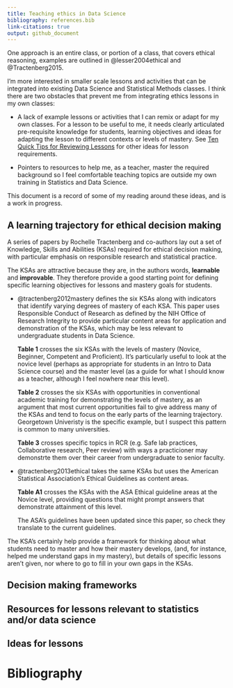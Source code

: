 ```yaml
---
title: Teaching ethics in Data Science
bibliography: references.bib
link-citations: true
output: github_document
---
```


One approach is an entire class, or portion of a class, that covers ethical reasoning, examples are outlined in @lesser2004ethical and @Tractenberg2015.

I'm more interested in smaller scale lessons and activities that can be integrated into existing Data Science and Statistical Methods classes. I think there are two obstacles that prevent me from integrating ethics lessons in my own classes:

* A lack of example lessons or activities that I can remix or adapt for my own classes.  For a lesson to be useful to me, it needs clearly articulated pre-requisite knowledge for students,  learning objectives and ideas for adapting the lesson to different contexts or levels of mastery.  See  [Ten Quick Tips for Reviewing Lessons](http://third-bit.com/2019/04/24/reviewing-lessons.html) for other ideas for lesson requirements.

* Pointers to resources to help me, as a teacher, master the required background so I feel comfortable teaching topics are  outside my own training in Statistics and Data Science.

This document is a record of some of my reading around these ideas, and is a work in progress.

## A learning trajectory for ethical decision making

A series of papers by Rochelle Tractenberg and co-authors lay out a set of Knowledge, Skills and Abilities (KSAs) required for ethical decision making, with particular emphasis on responsible research and statistical practice. 

The KSAs are attractive because they are, in the authors words, **learnable** and **improvable**.  They therefore provide a good starting point for defining specific learning objectives for lessons and mastery goals for students.

* @tractenberg2012mastery defines the six KSAs along with indicators that identify varying degrees of mastery of each KSA.  This paper uses Responsible Conduct of Research as defined by the NIH Office of Research Integrity to provide particular content areas for application and demonstration of the KSAs, which may be less relevant to undergraduate students in Data Science.  
    
    **Table 1** crosses the six KSAs with the levels of mastery (Novice, Beginner, Competent and Proficient).  It's particularly useful to look at the novice level (perhaps as appropriate for students in an Intro to Data Science course) and the master level (as a guide for what I should know as a teacher, although I feel nowhere near this level).
    
    **Table 2** crosses the six KSAs with opportunities in conventional academic training for demonstrating the levels of mastery, as an argument that most current opportunities fail to give address many of the KSAs and tend to focus on the early parts of the learning trajectory.  Georgetown Univeristy is the specific example, but I suspect this pattern is common to many universities.
    
    **Table 3** crosses specific topics in RCR (e.g. Safe lab practices, Collaborative research, Peer review) with ways a practicioner may demonstrte them over their career from undergraduate to senior faculty. 

* @tractenberg2013ethical takes the same KSAs but uses the American Statistical Association's Ethical Guidelines as content areas.  
    
    **Table A1** crosses the KSAs with the ASA Ethical guideline areas at the Novice level, providing questions that might prompt answers that demonstrate attainment of this level. 
    
    The ASA's guidelines have been updated since this paper, so check they translate to the current guidelines.
    
The KSA's certainly help provide a framework for thinking about what students need to master and how their mastery develops, (and, for instance, helped me understand gaps in my mastery), but details of specific lessons aren't given, nor where to go to fill in your own gaps in the KSAs.

## Decision making frameworks

## Resources for lessons relevant to statistics and/or data science

## Ideas for lessons

# Bibliography